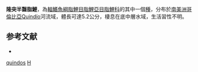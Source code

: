 {{Speciesbox 
| taxon = Hemibrycon quindos
| status = NE
| status_system = IUCN3.1
| authority = [[Román-Valencia_&_Arcila-Mesa|Román-Valencia & Arcila-Mesa]], 2010
| synonyms = 
}}
'''隆突半齧脂鯉'''，為[[輻鰭魚綱|輻鰭魚綱]][[脂鯉目|脂鯉目]][[脂鯉亞目|脂鯉亞目]][[脂鯉科|脂鯉科]]的其中一個[[種|種]]，分布於[[南美洲|南美洲]][[哥倫比亞|哥倫比亞]]Quindío河流域，體長可達5.2公分，棲息在底中層水域，生活習性不明。

==参考文献==
{{refbegin}}
*{{FishBase_species|genus=Hemibrycon|species=quindos|year=2014|month=1}}
{{refend}}

{{Taxonbar|from=Q5559967}}

[[Category:半齧脂鯉屬|quindos]]
[[Category:2010年描述的鱼类|H]]

{{魚類小作品}}